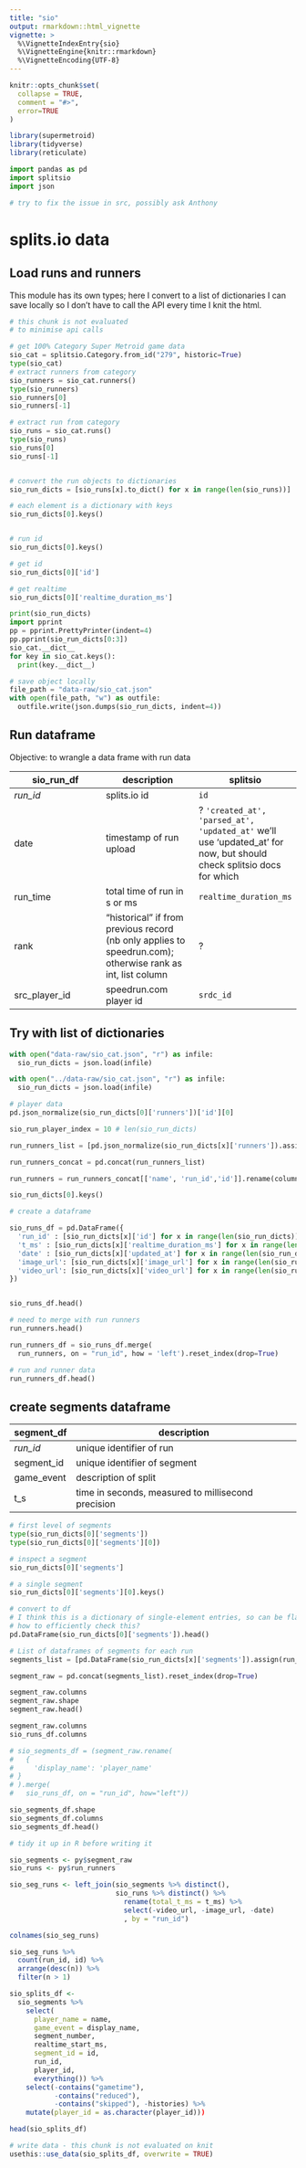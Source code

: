 ```yaml
---
title: "sio"
output: rmarkdown::html_vignette
vignette: >
  %\VignetteIndexEntry{sio}
  %\VignetteEngine{knitr::rmarkdown}
  %\VignetteEncoding{UTF-8}
---
```


```r
knitr::opts_chunk$set(
  collapse = TRUE,
  comment = "#>",
  error=TRUE
)
```

```r
library(supermetroid)
library(tidyverse)
library(reticulate)
```

```python
import pandas as pd
import splitsio
import json

# try to fix the issue in src, possibly ask Anthony
```


# splits.io data

## Load runs and runners  

This module has its own types; here I convert to a list of dictionaries I can 
save locally so I don't have to call the API every time I knit the html. 


```python
# this chunk is not evaluated 
# to minimise api calls

# get 100% Category Super Metroid game data  
sio_cat = splitsio.Category.from_id("279", historic=True)
type(sio_cat)
# extract runners from category  
sio_runners = sio_cat.runners()
type(sio_runners)
sio_runners[0]
sio_runners[-1]

# extract run from category
sio_runs = sio_cat.runs()
type(sio_runs)
sio_runs[0]
sio_runs[-1]


# convert the run objects to dictionaries
sio_run_dicts = [sio_runs[x].to_dict() for x in range(len(sio_runs))]

# each element is a dictionary with keys
sio_run_dicts[0].keys()


# run id
sio_run_dicts[0].keys()

# get id
sio_run_dicts[0]['id']

# get realtime
sio_run_dicts[0]['realtime_duration_ms']

print(sio_run_dicts)
import pprint
pp = pprint.PrettyPrinter(indent=4)
pp.pprint(sio_run_dicts[0:3])
sio_cat.__dict__
for key in sio_cat.keys():
  print(key.__dict__)

# save object locally
file_path = "data-raw/sio_cat.json"
with open(file_path, "w") as outfile:
  outfile.write(json.dumps(sio_run_dicts, indent=4))


```

## Run dataframe

Objective: to wrangle a data frame with run data

sio_run_df | description | splitsio 
- | - | - 
*run_id* | splits.io id | `id` | 
date | timestamp of run upload | ? `'created_at', 'parsed_at', 'updated_at'` we'll use 'updated_at' for now, but should check splitsio docs for which
run_time | total time of run in s or ms | `realtime_duration_ms`
rank | "historical" if from previous record (nb only applies to speedrun.com); otherwise rank as int, list column | ?
src_player_id | speedrun.com player id | `srdc_id`

## Try with list of dictionaries

```python
with open("data-raw/sio_cat.json", "r") as infile:
  sio_run_dicts = json.load(infile)


```


```python
with open("../data-raw/sio_cat.json", "r") as infile:
  sio_run_dicts = json.load(infile)


```

```python
# player data
pd.json_normalize(sio_run_dicts[0]['runners'])['id'][0]

sio_run_player_index = 10 # len(sio_run_dicts)

run_runners_list = [pd.json_normalize(sio_run_dicts[x]['runners']).assign(run_id = sio_run_dicts[x]['id']) for x in range(len(sio_run_dicts))]

run_runners_concat = pd.concat(run_runners_list)

run_runners = run_runners_concat[['name', 'run_id','id']].rename(columns={'id':'player_id', 'name':'player_name'})

sio_run_dicts[0].keys()

```

```python
# create a dataframe

sio_runs_df = pd.DataFrame({
  'run_id' : [sio_run_dicts[x]['id'] for x in range(len(sio_run_dicts))],
  't_ms' : [sio_run_dicts[x]['realtime_duration_ms'] for x in range(len(sio_run_dicts))],
  'date' : [sio_run_dicts[x]['updated_at'] for x in range(len(sio_run_dicts))],
  'image_url': [sio_run_dicts[x]['image_url'] for x in range(len(sio_run_dicts))],
  'video_url': [sio_run_dicts[x]['video_url'] for x in range(len(sio_run_dicts))]
})


sio_runs_df.head()


```

```python
# need to merge with run runners
run_runners.head()

run_runners_df = sio_runs_df.merge(
  run_runners, on = "run_id", how = 'left').reset_index(drop=True)

# run and runner data
run_runners_df.head()

```

## create segments dataframe

segment_df | description
- | - 
*run_id* | unique identifier of run
segment_id | unique identifier of segment
game_event | description of split 
t_s | time in seconds, measured to millisecond precision

```python
# first level of segments
type(sio_run_dicts[0]['segments'])
type(sio_run_dicts[0]['segments'][0])

# inspect a segment
sio_run_dicts[0]['segments']

# a single segment
sio_run_dicts[0]['segments'][0].keys()

# convert to df
# I think this is a dictionary of single-element entries, so can be flattened
# how to efficiently check this?
pd.DataFrame(sio_run_dicts[0]['segments']).head()

# List of dataframes of segments for each run
segments_list = [pd.DataFrame(sio_run_dicts[x]['segments']).assign(run_id = sio_run_dicts[x]['id']) for x in range(len(sio_run_dicts))]

segment_raw = pd.concat(segments_list).reset_index(drop=True)

segment_raw.columns
segment_raw.shape
segment_raw.head()


```

```python

segment_raw.columns
sio_runs_df.columns

# sio_segments_df = (segment_raw.rename(
#   {
#     'display_name': 'player_name'
# }
# ).merge(
#   sio_runs_df, on = "run_id", how="left"))

sio_segments_df.shape
sio_segments_df.columns
sio_segments_df.head()


```


```r
# tidy it up in R before writing it

sio_segments <- py$segment_raw
sio_runs <- py$run_runners

sio_seg_runs <- left_join(sio_segments %>% distinct(), 
                          sio_runs %>% distinct() %>% 
                            rename(total_t_ms = t_ms) %>% 
                            select(-video_url, -image_url, -date)
                            , by = "run_id")

colnames(sio_seg_runs)

sio_seg_runs %>% 
  count(run_id, id) %>% 
  arrange(desc(n)) %>% 
  filter(n > 1) 

sio_splits_df <- 
  sio_segments %>% 
    select(
      player_name = name, 
      game_event = display_name, 
      segment_number, 
      realtime_start_ms, 
      segment_id = id,
      run_id,
      player_id,
      everything()) %>% 
    select(-contains("gametime"),
           -contains("reduced"),
           -contains("skipped"), -histories) %>% 
    mutate(player_id = as.character(player_id)))

head(sio_splits_df)

```

```r
# write data - this chunk is not evaluated on knit
usethis::use_data(sio_splits_df, overwrite = TRUE)

```
